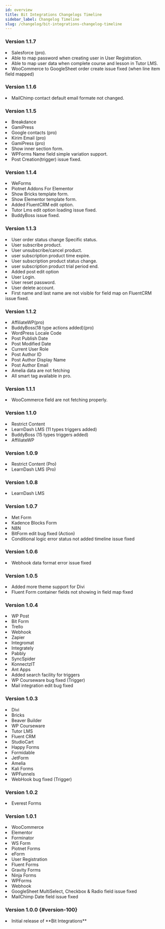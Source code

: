```yaml
---
id: overview
title: Bit Integrations Changelogs Timeline
sidebar_label: Changelog Timeline
slug: /changelog/bit-integrations-changelog-timeline
---
```





### Version 1.1.7
<Log date="08-09-2022">
  <List type="Added">
      <li>Salesforce (pro). <Neact/></li>
  </List>
  <List type="Added New Trigger Features">
    <List type="User Registration">
      <li>Able to map password when creating user in User Registration.</li> 
    </List>
    <List type="Tutor LMS">
      <li>Able to map user data when complete course and lesson in Tutor LMS.</li> 
    </List>
  </List>
  <List type="Fixed Actions">
    <List type="WooCommerce">
      <li>WooCommerce to GoogleSheet order create issue fixed (when line item field mapped)</li>
      </List>
  </List>
</Log>

### Version 1.1.6
<Log date="21-08-2022">
  <List type="Fixed Actions">
    <List type="MailChimp">
      <li>MailChimp contact default email formate not changed.</li>
    </List>
  </List>
</Log>

### Version 1.1.5
<Log date="20-08-2022">
  <List type="Added">
    <li>Breakdance <Integ/></li>
    <li>GamiPress <Integ/></li>
    <li>Google contacts (pro) <Neact/></li>
    <li>Kirim Email (pro) <Neact/></li>
    <li>GamiPress (pro) <Neact/></li>
  </List>
  <List type="Added New Trigger Features">
    <List type="Elementor">
      <li>Show inner section form.</li> 
    </List>
    </List>
  <List type="Fixed">
    <li>WPForms Name field simple variation support.</li>
    <li>Post Creation(trigger) issue fixed.</li>
  </List>
</Log>

### Version 1.1.4
<Log date="04-08-2022">
  <List type="Added">
  <li>WeForms <Integ/></li>
  <li>Piotnet Addons For Elementor <Integ/></li>
  </List>
  <List type="Added New Trigger Features">
    <List type="Bricks">
      <li>Show Bricks template form.</li> 
    </List>
    <List type="Elementor">
      <li>Show Elementor template form.</li> 
    </List>
    <List type="FluentCRM"> 
      <li>Added FluentCRM edit option.</li> 
    </List>
  </List>
  <List type="Fixed">
    <li>Tutor Lms edit option loading issue fixed.</li> 
    <li>BuddyBoss issue fixed.</li> 
  </List>
  
</Log>


### Version 1.1.3
<Log date="24-07-2022">
  <List type="Added New Trigger Features">
  <List type = "WooCommerce">
  <li>User order status change Specific status.</li>
  <li>User subscribe product.</li>
  <li>User unsubscribe/cancel product.</li>
  <li>user subscription product time expire.</li>
  <li>User subscription product status change.</li>
  <li>user subscription product trial period end.</li>
  </List>
  <List type="Post">
  <li>Added post edit option</li>
  </List>
  <List type= "User Registration" >
  <li>User Login.</li>
  <li>User reset password.</li>
  <li>User delete account.</li>
  </List>
  </List>
  <List type="Fixed">
    <li>First name and last name are not visible for field map on FluentCRM issue fixed.</li> 
  </List>
  
</Log>


### Version 1.1.2
<Log date="05-07-2022">

  <List type="Added">
    <li>AffiliateWP(pro) <Neact/></li> 
    <li>BuddyBoss(18 type actions added)(pro) <Neact/></li> 
  </List>
  <List type= " Added New Smart Tag ">
    <li>WordPress Locale Code </li> 
    <li>Post Publish Date </li> 
    <li>Post Modified Date </li> 
    <li>Current User Role </li> 
    <li>Post Author ID </li> 
    <li>Post Author Display Name </li> 
    <li>Post Author Email </li> 
  </List>
  <List type="Fixed">
    <li>Amelia data are not fetching </li> 
  </List>
  <List type="Note">
    <li>All smart tag available in pro. </li> 
  </List>
</Log>

### Version 1.1.1
<Log date="28-06-2022">
  <List type="Fixed">
    <li>WooCommerce field are not fetching properly. </li> 
  </List>
</Log>

### Version 1.1.0
<Log date="27-06-2022">
  <List type="Added">
    <li>Restrict Content  <Integ/></li> 
    <li>LearnDash LMS (11 types  triggers added) <Integ/></li> 
    <li>BuddyBoss (15 types  triggers added)  <Integ/></li> 
    <li>AffiliateWP  <Integ/></li> 
  </List>
</Log>

### Version 1.0.9
<Log date="13-06-2022">
  <List type="Added">
    <li>Restrict Content (Pro) <Neact/></li> 
    <li>LearnDash LMS (Pro) <Neact/></li> 
  </List>
</Log>

### Version 1.0.8

<Log date="04-06-2022">
  <List type="Added">
    <li>LearnDash LMS <Integ/> </li> 
  </List>
</Log>

### Version 1.0.7

<Log date="24-05-2022">
  <List type="Added">
    <li>Met Form <Integ/></li>  
    <li>Kadence Blocks Form <Integ/></li>  
    <li>N8N <Neact/></li>  
  </List>
  <List type="Fixed">
    <li>BitForm edit bug fixed (Action)</li>  
    <li>Conditional logic error status not added timeline issue fixed</li>  
  </List>
</Log>


### Version 1.0.6

<Log date="14-05-2022">
  <List type="Fixed">
    <li>Webhook data format error issue fixed</li>  
  </List>
</Log>


### Version 1.0.5

<Log date="30-04-2022">
  <List type="Improvement">
    <li>Added more theme support for Divi</li>
  </List>
  <List type="Fixed">
    <li>Fluent Form container fields not showing in field map fixed</li>  
  </List>
</Log>

### Version 1.0.4

<Log date="24-04-2022">
  <List type="Added">
    <li>WP Post <Integ/></li>
    <li>Bit Form <Neact/></li>
    <li>Trello <Neact/></li>
    <li>Webhook <Neact/></li>
    <li>Zapier <Neact/></li>
    <li>Integromat <Neact/></li>
    <li>Integrately <Neact/></li>
    <li>Pabbly <Neact/></li>
    <li>SyncSpider <Neact/></li>
    <li>KonnectzIT <Neact/></li>
    <li>Ant Apps<Neact/></li>
  </List>
  <List type="Improvement">
    <li>Added search facility for triggers</li>
  
  </List>
  <List type="Fixed">
    <li>WP Courseware bug fixed (Trigger)</li>
    <li>Mail integration edit bug fixed</li>
  
  </List>
</Log>


### Version 1.0.3

<Log date="04-04-2022">
  <List type="Added">
    <li>Divi <Integ/></li>
    <li>Bricks <Integ/></li>
    <li>Beaver Builder <Integ/></li>
    <li>WP Courseware <Integ/></li>
    <li>Tutor LMS <Integ/></li>
    <li>Fluent CRM <Integ/></li>
    <li>StudioCart <Integ/></li>
    <li>Happy Forms <Integ/></li>
    <li>Formidable <Integ/></li>
    <li>JetForm <Integ/></li>
    <li>Amelia<Integ/></li>
    <li>Kali Forms <Integ/></li>
    <li>WPFunnels <Integ/></li>
  </List>
  <List type="Fixed">
    <li>WebHook bug fixed (Trigger)</li>
  
  </List>
</Log>

### Version 1.0.2

<Log date="09-02-2022">
  <List type="Added">
    <li>Everest Forms <Integ/></li>
  </List>
</Log>

### Version 1.0.1

<Log date="05-02-2022">
  <List type="Added">
    <li>WooCommerce <Integ/></li>
    <li>Elementor <Integ/></li>
    <li>Forminator <Integ/></li>
    <li>WS Form <Integ/></li>
    <li>Piotnet Forms <Integ/></li>
    <li>eForm <Integ/></li>
    <li>User Registration <Integ/></li>
    <li>Fluent Forms <Integ/></li>
    <li>Gravity Forms <Integ/></li>
    <li>Ninja Forms <Integ/></li>
    <li>WPForms <Integ/></li>
    <li>Webhook <Integ/></li>
  </List>
  <List type="Fixed">
    <li>GoogleSheet MultiSelect, Checkbox & Radio field issue fixed</li>
    <li>MailChimp Date field issue fixed</li>
  </List>
</Log>

### Version 1.0.0 {#version-100}

<Log date="28-01-2022">
  <List type="Added">
    <li>Initial release of **Bit Integrations** </li>
  </List>
</Log>
